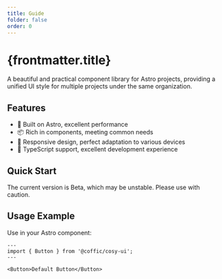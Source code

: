 ```yaml
---
title: Guide
folder: false
order: 0
---
```



# {frontmatter.title}

A beautiful and practical component library for Astro projects, providing a unified UI style for multiple projects under the same organization.

## Features

- 🚀 Built on Astro, excellent performance
- 📦 Rich in components, meeting common needs
- 📱 Responsive design, perfect adaptation to various devices
- 🔧 TypeScript support, excellent development experience

## Quick Start

<InstallTabs packageName="@coffic/cosy-ui" />

<Alert type="warning" closable={false}>
  The current version is Beta, which may be unstable. Please use with caution.
</Alert>

## Usage Example

Use in your Astro component:

```astro
---
import { Button } from '@coffic/cosy-ui';
---

<Button>Default Button</Button>
```

